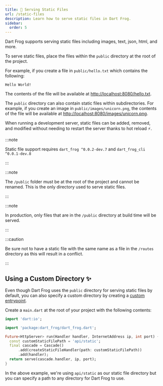 ```yaml
---
title: 📁 Serving Static Files
url: /static-files
description: Learn how to serve static files in Dart Frog.
sidebar:
  order: 5
---
```


Dart Frog supports serving static files including images, text, json, html, and
more.

To serve static files, place the files within the `public` directory at the root
of the project.

For example, if you create a file in `public/hello.txt` which contains the
following:

```
Hello World!
```

The contents of the file will be available at
[http://localhost:8080/hello.txt](http://localhost:8080/hello.txt).

The `public` directory can also contain static files within subdirectories. For
example, if you create an image in `public/images/unicorn.png`, the contents of
the file will be available at
[http://localhost:8080/images/unicorn.png](http://localhost:8080/images/unicorn.png).

When running a development server, static files can be added, removed, and
modified without needing to restart the server thanks to hot reload ⚡️.

:::note

Static file support requires `dart_frog ^0.0.2-dev.7` and
`dart_frog_cli ^0.0.1-dev.8`

:::

:::note

The `/public` folder must be at the root of the project and cannot be renamed.
This is the only directory used to serve static files.

:::

:::note

In production, only files that are in the `/public` directory at build time will
be served.

:::

:::caution

Be sure not to have a static file with the same name as a file in the `/routes`
directory as this will result in a conflict.

:::

## Using a Custom Directory ✨

Even though Dart Frog uses the `public` directory for serving static files by
default, you can also specify a custom directory by creating a
[custom entrypoint](/advanced/custom-entrypoint).

Create a `main.dart` at the root of your project with the following contents:

```dart
import 'dart:io';

import 'package:dart_frog/dart_frog.dart';

Future<HttpServer> run(Handler handler, InternetAddress ip, int port) {
  const customStaticFilePath = 'api/static';
  final cascade = Cascade()
      .add(createStaticFileHandler(path: customStaticFilePath))
      .add(handler);
  return serve(cascade.handler, ip, port);
}
```

In the above example, we're using `api/static` as our static file directory but
you can specify a path to any directory for Dart Frog to use.
